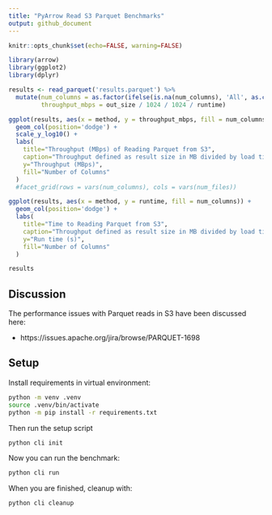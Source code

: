 ```yaml
---
title: "PyArrow Read S3 Parquet Benchmarks"
output: github_document
---
```


```r
knitr::opts_chunk$set(echo=FALSE, warning=FALSE)

library(arrow)
library(ggplot2)
library(dplyr)
```

```r
results <- read_parquet('results.parquet') %>%
  mutate(num_columns = as.factor(ifelse(is.na(num_columns), 'All', as.character(num_columns))),
         throughput_mbps = out_size / 1024 / 1024 / runtime)

ggplot(results, aes(x = method, y = throughput_mbps, fill = num_columns)) +
  geom_col(position='dodge') +
  scale_y_log10() +
  labs(
    title="Throughput (MBps) of Reading Parquet from S3",
    caption="Throughput defined as result size in MB divided by load time",
    y="Throughput (MBps)",
    fill="Number of Columns"
  )
  #facet_grid(rows = vars(num_columns), cols = vars(num_files))

ggplot(results, aes(x = method, y = runtime, fill = num_columns)) +
  geom_col(position='dodge') +
  labs(
    title="Time to Reading Parquet from S3",
    caption="Throughput defined as result size in MB divided by load time",
    y="Run time (s)",
    fill="Number of Columns"
  )
```

```r
results
```

## Discussion


The performance issues with Parquet reads in S3 have been discussed here:

 * https://issues.apache.org/jira/browse/PARQUET-1698

## Setup

Install requirements in virtual environment:

```bash
python -m venv .venv
source .venv/bin/activate
python -m pip install -r requirements.txt
```

Then run the setup script

```bash
python cli init
```

Now you can run the benchmark:

```bash
python cli run
```

When you are finished, cleanup with:

```bash
python cli cleanup
```